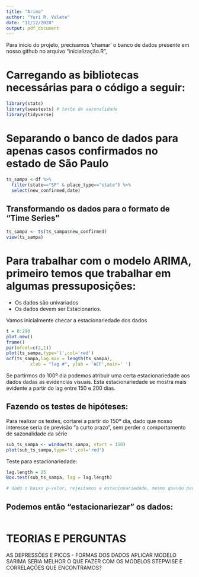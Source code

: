 ```yaml
---
title: "Arima"
author: "Yuri R. Valete"
date: "11/12/2020"
output: pdf_document
---
```


Para inicio do projeto, precisamos 'chamar' o banco de dados presente em nosso github no arquivo "inicialização.R", 

# Carregando as bibliotecas necessárias para o código a seguir:

```r
library(stats)
library(seastests) # teste de sazonalidade
library(tidyverse)
```

# Separando o banco de dados para apenas casos confirmados no estado de São Paulo

```r
ts_sampa <-df %>%
  filter(state=="SP" & place_type=="state") %>% 
  select(new_confirmed,date)
```

## Transformando os dados para o formato de "Time Series"

```r
ts_sampa <- ts(ts_sampa$new_confirmed)
view(ts_sampa)
```


# Para trabalhar com o modelo ARIMA, primeiro temos que trabalhar em algumas pressuposições:

* Os dados são univariados
* Os dados devem ser Estácionarios.

Vamos inicialmente checar a estacionariedade dos dados 

```r
t = 0:290
plot.new()
frame()
par(mfcol=c(2,1))
plot(ts_sampa,type='l',col='red')
acf(ts_sampa,lag.max = length(ts_sampa),
         xlab = "lag #", ylab = 'ACF',main=' ')
```

Se partirmos do 100º dia podemos atribuir uma certa estacionariedade aos dados dadas as evidencias visuais. Esta estacionariedade se mostra mais evidente a partir do lag entre 150 e 200 dias.

## Fazendo os testes de hipóteses: 

Para realizar os testes, cortarei a partir do 150º dia, dado que nosso interesse seria de previsão "a curto prazo", sem perder o comportamento de sazonalidade da série

```r
sub_ts_sampa <- window(ts_sampa, start = 150)
plot(sub_ts_sampa,type='l',col='red')
```


Teste para estacionariedade:

```r
lag.length = 25
Box.test(sub_ts_sampa, lag = lag.length)

# dado o baixo p-valor, rejeitamos a estacionariedade, mesmo quando particionamos os dados.
```

## Podemos então "estacionariezar" os dados:

```r

```


# TEORIAS E PERGUNTAS

AS DEPRESSÕES E PICOS - FORMAS DOS DADOS
APLICAR MODELO SARIMA SERIA MELHOR
O QUE FAZER COM OS MODELOS STEPWISE E CORRELAÇÕES QUE ENCONTRAMOS?

